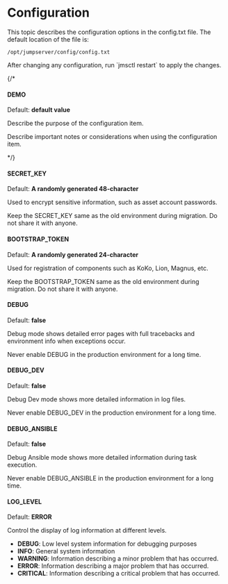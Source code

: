 # Configuration

This topic describes the configuration options in the config.txt file. 
The default location of the file is: 
```
/opt/jumpserver/config/config.txt
```

<Alert type="tip">
After changing any configuration, run `jmsctl restart` to apply the changes.
</Alert>

{/* 

#### DEMO

Default: **default value**

Describe the purpose of the configuration item.

Describe important notes or considerations when using the configuration item.

*/}

#### SECRET_KEY
Default: **A randomly generated 48-character**

Used to encrypt sensitive information, such as asset account passwords.

Keep the SECRET_KEY same as the old environment during migration. Do not share it with anyone.

#### BOOTSTRAP_TOKEN
Default: **A randomly generated 24-character**

Used for registration of components such as KoKo, Lion, Magnus, etc.

Keep the BOOTSTRAP_TOKEN same as the old environment during migration. Do not share it with anyone.

#### DEBUG
Default: **false**

Debug mode shows detailed error pages with full tracebacks and environment info when exceptions occur.

Never enable DEBUG in the production environment for a long time.

#### DEBUG_DEV
Default: **false**

Debug Dev mode shows more detailed information in log files.

Never enable DEBUG_DEV in the production environment for a long time.

#### DEBUG_ANSIBLE
Default: **false**

Debug Ansible mode shows more detailed information during task execution.

Never enable DEBUG_ANSIBLE in the production environment for a long time.

#### LOG_LEVEL
Default: **ERROR**

Control the display of log information at different levels.
* **DEBUG**: Low level system information for debugging purposes
* **INFO**: General system information
* **WARNING**: Information describing a minor problem that has occurred.
* **ERROR**: Information describing a major problem that has occurred.
* **CRITICAL**: Information describing a critical problem that has occurred.